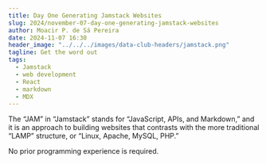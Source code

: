 ```yaml
---
title: Day One Generating Jamstack Websites
slug: 2024/november-07-day-one-generating-jamstack-websites
author: Moacir P. de Sá Pereira
date: 2024-11-07 16:30
header_image: "../../../images/data-club-headers/jamstack.png"
tagline: Get the word out
tags: 
  - Jamstack
  - web development
  - React
  - markdown
  - MDX
---
```


The “JAM” in “Jamstack” stands for “JavaScript, APIs, and Markdown,” and it
is an approach to building websites that contrasts with the more
traditional “LAMP” structure, or “Linux, Apache, MySQL, PHP.” 

No prior programming experience is required.

